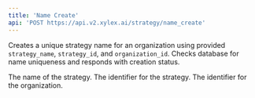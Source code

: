 ```yaml
---
title: 'Name Create'
api: 'POST https://api.v2.xylex.ai/strategy/name_create'
---
```




<Card title="Endpoint Description" icon="info" horizontal >Creates a unique strategy name for an organization using provided `strategy_name`, `strategy_id`, and `organization_id`. Checks database for name uniqueness and responds with creation status.</Card>





<ParamField query="strategy_name" type="String" required  children="This parameter represents the name of the strategy, which must be unique within the organization.">
  The name of the strategy.
</ParamField>
<ParamField query="strategy_id" type="String" required  children="This parameter is used to uniquely identify the strategy within the system.">
  The identifier for the strategy.
</ParamField>
<ParamField query="organization_id" type="String" required  children="This parameter is used to specify the organization to which the strategy belongs, ensuring the strategy name's uniqueness within this context.">
  The identifier for the organization.
</ParamField>
































